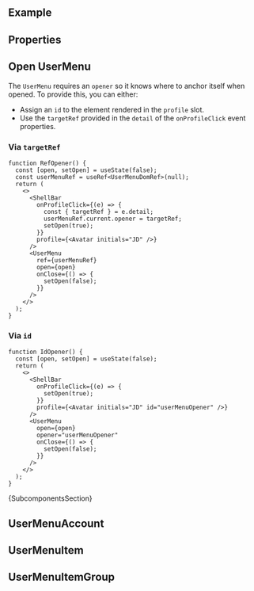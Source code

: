 
<Meta of={ComponentStories} />

<DocsHeader of={ComponentStories} experimental />

<br />

## Example

<Canvas of={ComponentStories.Default} />

## Properties

<ControlsWithNote of={ComponentStories.Default} />

## Open UserMenu

The `UserMenu` requires an `opener` so it knows where to anchor itself when opened.
To provide this, you can either:

- Assign an `id` to the element rendered in the `profile` slot.
- Use the `targetRef` provided in the `detail` of the `onProfileClick` event properties.

### Via `targetRef`

```tsx
function RefOpener() {
  const [open, setOpen] = useState(false);
  const userMenuRef = useRef<UserMenuDomRef>(null);
  return (
    <>
      <ShellBar
        onProfileClick={(e) => {
          const { targetRef } = e.detail;
          userMenuRef.current.opener = targetRef;
          setOpen(true);
        }}
        profile={<Avatar initials="JD" />}
      />
      <UserMenu
        ref={userMenuRef}
        open={open}
        onClose={() => {
          setOpen(false);
        }}
      />
    </>
  );
}
```

### Via `id`

```tsx
function IdOpener() {
  const [open, setOpen] = useState(false);
  return (
    <>
      <ShellBar
        onProfileClick={(e) => {
          setOpen(true);
        }}
        profile={<Avatar initials="JD" id="userMenuOpener" />}
      />
      <UserMenu
        open={open}
        opener="userMenuOpener"
        onClose={() => {
          setOpen(false);
        }}
      />
    </>
  );
}
```

<Markdown>{SubcomponentsSection}</Markdown>

## UserMenuAccount

<Description of={UserMenuAccount} />
<ArgTypes of={UserMenuAccount} />

## UserMenuItem

<Description of={UserMenuItem} />
<ArgTypes of={UserMenuItem} />

## UserMenuItemGroup

<Description of={UserMenuItemGroup} />
<ArgTypes of={UserMenuItemGroup} />

<Footer />
